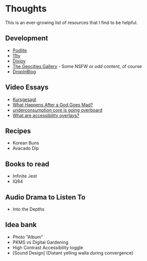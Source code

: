 # Thoughts
 
<div className="bg-white mt-4 p-4">
This is an ever-growing list of resources that I find to be helpful.

## Development
- [Podlite](https://podlite.org/)
- [11ty](https://www.11ty.dev/)
- [Divjoy](https://divjoy.com/)
- [The Geocities Gallery](https://geocities.restorativland.org/) - Some NSFW or _odd_ content, of course
- [DropInBlog](https://dropinblog.com/)

## Video Essays
- [Kursgesagt](https://www.youtube.com/channel/UCsXVk37bltHxD1rDPwtNM8Q)
- [What Happens After a God Goes Mad?](https://www.youtube.com/watch?v=HuJBX_Ul6Jc)
- [underconsumption core is going overboard](https://www.youtube.com/watch?v=gg-to2OZvho)
- [What are accessibility overlays?](https://www.youtube.com/watch?v=uNM8FR3yzWg)

## Recipes
- Korean Buns
- Avacado Dip

## Books to read
- Infinite Jest
- IQ84

## Audio Drama to Listen To
- Into the Depths

## Idea bank
- Photo "Album"
- PKMS vs Digital Gardening
- High Contrast Accessibility toggle
- [Sound Design] (Distant yelling walla during convergence)
</div>